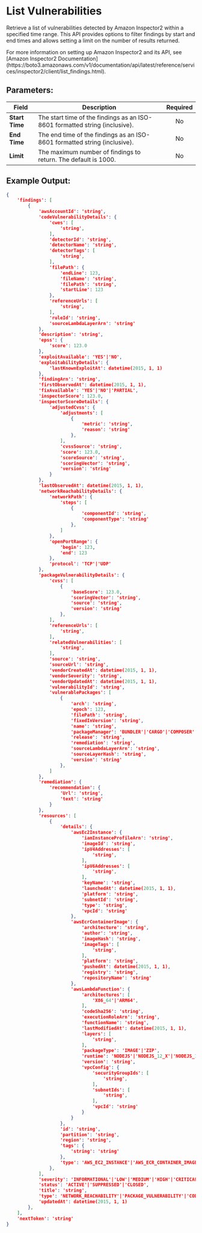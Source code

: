 
# List Vulnerabilities

Retrieve a list of vulnerabilities detected by Amazon Inspector2 within a specified time range. This API provides options to filter findings by start and end times and allows setting a limit on the number of results returned.

<Callout type="info">
	For more information on setting up Amazon Inspector2 and its API, see
	[Amazon Inspector2
	Documentation](https://boto3.amazonaws.com/v1/documentation/api/latest/reference/services/inspector2/client/list_findings.html).
</Callout>

## Parameters:

| Field          | Description                                                                 | Required |
| -------------- | --------------------------------------------------------------------------- | :------: |
| **Start Time** | The start time of the findings as an ISO-8601 formatted string (inclusive). |    No    |
| **End Time**   | The end time of the findings as an ISO-8601 formatted string (inclusive).   |    No    |
| **Limit**      | The maximum number of findings to return. The default is 1000.              |    No    |

## Example Output:

```json
{
    'findings': [
        {
            'awsAccountId': 'string',
            'codeVulnerabilityDetails': {
                'cwes': [
                    'string',
                ],
                'detectorId': 'string',
                'detectorName': 'string',
                'detectorTags': [
                    'string',
                ],
                'filePath': {
                    'endLine': 123,
                    'fileName': 'string',
                    'filePath': 'string',
                    'startLine': 123
                },
                'referenceUrls': [
                    'string',
                ],
                'ruleId': 'string',
                'sourceLambdaLayerArn': 'string'
            },
            'description': 'string',
            'epss': {
                'score': 123.0
            },
            'exploitAvailable': 'YES'|'NO',
            'exploitabilityDetails': {
                'lastKnownExploitAt': datetime(2015, 1, 1)
            },
            'findingArn': 'string',
            'firstObservedAt': datetime(2015, 1, 1),
            'fixAvailable': 'YES'|'NO'|'PARTIAL',
            'inspectorScore': 123.0,
            'inspectorScoreDetails': {
                'adjustedCvss': {
                    'adjustments': [
                        {
                            'metric': 'string',
                            'reason': 'string'
                        },
                    ],
                    'cvssSource': 'string',
                    'score': 123.0,
                    'scoreSource': 'string',
                    'scoringVector': 'string',
                    'version': 'string'
                }
            },
            'lastObservedAt': datetime(2015, 1, 1),
            'networkReachabilityDetails': {
                'networkPath': {
                    'steps': [
                        {
                            'componentId': 'string',
                            'componentType': 'string'
                        },
                    ]
                },
                'openPortRange': {
                    'begin': 123,
                    'end': 123
                },
                'protocol': 'TCP'|'UDP'
            },
            'packageVulnerabilityDetails': {
                'cvss': [
                    {
                        'baseScore': 123.0,
                        'scoringVector': 'string',
                        'source': 'string',
                        'version': 'string'
                    },
                ],
                'referenceUrls': [
                    'string',
                ],
                'relatedVulnerabilities': [
                    'string',
                ],
                'source': 'string',
                'sourceUrl': 'string',
                'vendorCreatedAt': datetime(2015, 1, 1),
                'vendorSeverity': 'string',
                'vendorUpdatedAt': datetime(2015, 1, 1),
                'vulnerabilityId': 'string',
                'vulnerablePackages': [
                    {
                        'arch': 'string',
                        'epoch': 123,
                        'filePath': 'string',
                        'fixedInVersion': 'string',
                        'name': 'string',
                        'packageManager': 'BUNDLER'|'CARGO'|'COMPOSER'|'NPM'|'NUGET'|'PIPENV'|'POETRY'|'YARN'|'GOBINARY'|'GOMOD'|'JAR'|'OS'|'PIP'|'PYTHONPKG'|'NODEPKG'|'POM'|'GEMSPEC',
                        'release': 'string',
                        'remediation': 'string',
                        'sourceLambdaLayerArn': 'string',
                        'sourceLayerHash': 'string',
                        'version': 'string'
                    },
                ]
            },
            'remediation': {
                'recommendation': {
                    'Url': 'string',
                    'text': 'string'
                }
            },
            'resources': [
                {
                    'details': {
                        'awsEc2Instance': {
                            'iamInstanceProfileArn': 'string',
                            'imageId': 'string',
                            'ipV4Addresses': [
                                'string',
                            ],
                            'ipV6Addresses': [
                                'string',
                            ],
                            'keyName': 'string',
                            'launchedAt': datetime(2015, 1, 1),
                            'platform': 'string',
                            'subnetId': 'string',
                            'type': 'string',
                            'vpcId': 'string'
                        },
                        'awsEcrContainerImage': {
                            'architecture': 'string',
                            'author': 'string',
                            'imageHash': 'string',
                            'imageTags': [
                                'string',
                            ],
                            'platform': 'string',
                            'pushedAt': datetime(2015, 1, 1),
                            'registry': 'string',
                            'repositoryName': 'string'
                        },
                        'awsLambdaFunction': {
                            'architectures': [
                                'X86_64'|'ARM64',
                            ],
                            'codeSha256': 'string',
                            'executionRoleArn': 'string',
                            'functionName': 'string',
                            'lastModifiedAt': datetime(2015, 1, 1),
                            'layers': [
                                'string',
                            ],
                            'packageType': 'IMAGE'|'ZIP',
                            'runtime': 'NODEJS'|'NODEJS_12_X'|'NODEJS_14_X'|'NODEJS_16_X'|'JAVA_8'|'JAVA_8_AL2'|'JAVA_11'|'PYTHON_3_7'|'PYTHON_3_8'|'PYTHON_3_9'|'UNSUPPORTED'|'NODEJS_18_X'|'GO_1_X'|'JAVA_17'|'PYTHON_3_10',
                            'version': 'string',
                            'vpcConfig': {
                                'securityGroupIds': [
                                    'string',
                                ],
                                'subnetIds': [
                                    'string',
                                ],
                                'vpcId': 'string'
                            }
                        }
                    },
                    'id': 'string',
                    'partition': 'string',
                    'region': 'string',
                    'tags': {
                        'string': 'string'
                    },
                    'type': 'AWS_EC2_INSTANCE'|'AWS_ECR_CONTAINER_IMAGE'|'AWS_ECR_REPOSITORY'|'AWS_LAMBDA_FUNCTION'
                },
            ],
            'severity': 'INFORMATIONAL'|'LOW'|'MEDIUM'|'HIGH'|'CRITICAL'|'UNTRIAGED',
            'status': 'ACTIVE'|'SUPPRESSED'|'CLOSED',
            'title': 'string',
            'type': 'NETWORK_REACHABILITY'|'PACKAGE_VULNERABILITY'|'CODE_VULNERABILITY',
            'updatedAt': datetime(2015, 1, 1)
        },
    ],
    'nextToken': 'string'
}
```
